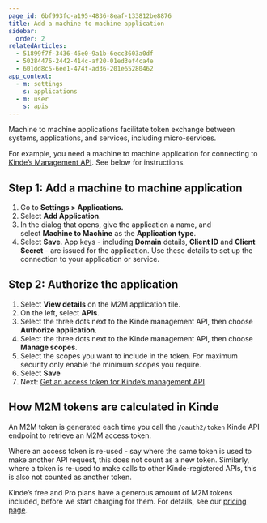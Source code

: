 ```yaml
---
page_id: 6bf993fc-a195-4836-8eaf-133812be8876
title: Add a machine to machine application
sidebar:
  order: 2
relatedArticles:
  - 51899f7f-3436-46e0-9a1b-6ecc3603a0df
  - 50284476-2442-414c-af20-01ed3ef4ca4e
  - 601dd8c5-6ee1-474f-ad36-201e65280462
app_context:
  - m: settings
    s: applications
  - m: user
    s: apis
---
```


Machine to machine applications facilitate token exchange between systems, applications, and services, including micro-services.

For example, you need a machine to machine application for connecting to [Kinde’s Management API](https://kinde.com/api/docs/#kinde-management-api). See below for instructions.

## Step 1: Add a machine to machine application

1. Go to **Settings > Applications.**
2. Select **Add Application**.
3. In the dialog that opens, give the application a name, and select **Machine to Machine** as the **Application type**.
4. Select **Save**. App keys - including **Domain** details, **Client ID** and **Client Secret** - are issued for the application. Use these details to set up the connection to your application or service.

## Step 2: Authorize the application

1. Select **View details** on the M2M application tile. 
2. On the left, select **APIs**.
3. Select the three dots next to the Kinde management API, then choose **Authorize application**.
4. Select the three dots next to the Kinde management API, then choose **Manage scopes**. 
5. Select the scopes you want to include in the token. For maximum security only enable the minimum scopes you require. 
6. Select **Save**
7. Next: [Get an access token for Kinde’s management API](/developer-tools/kinde-api/get-access-token-for-connecting-securely-to-kindes-api/).

## How M2M tokens are calculated in Kinde

An M2M token is generated each time you call the `/oauth2/token` Kinde API endpoint to retrieve an M2M access token.

Where an access token is re-used - say where the same token is used to make another API request, this does not count as a new token. Similarly, where a token is re-used to make calls to other Kinde-registered APIs, this is also not counted as another token.

Kinde’s free and Pro plans have a generous amount of M2M tokens included, before we start charging for them. For details, see our [pricing page](https://kinde.com/pricing/).

